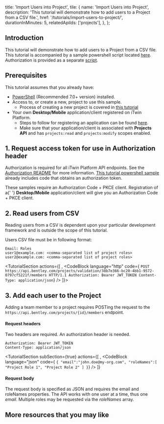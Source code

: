   title: 'Import Users into Project',
  tile: {
    name: 'Import Users into Project',
    description:
      'This tutorial will demonstrate how to add users to a Project from a CSV file.',
    href: '/tutorials/import-users-to-project/',
    durationInMinutes: 5,
    relatedApiIds: ['projects'],
  },
};

<Introduction 
  skillLevel="Basic" 
  durationInMinutes="5" >

## Introduction

This tutorial will demonstrate how to add users to a Project from a CSV file. This tutorial is accompanied by a sample powershell script located [here](https://github.com/iTwin/platform-api-samples/tree/main/Administration/Project-Import-Users). Authorization is provided as a separate [script](https://github.com/iTwin/platform-api-samples/blob/main/Authorization/New-OidcAuthCodePkceLogin.ps1).

</Introduction>

<TutorialSection>

## Prerequisites

This tutorial assumes that you already have:

- [PowerShell](https://docs.microsoft.com/en-us/powershell/scripting/overview?view=powershell-7.1) (Recommended 7.0+ version) installed.
- Access to, or create a new, project to use this sample.
  - Process of creating a new project is covered in [this tutorial](/tutorials/create-and-query-projects-guide/)
- Your own **Desktop/Mobile** application/client registered on iTwin Platform.
  - Steps to follow for registering an application can be found [here](/tutorials/register-and-modify-application/).
  - Make sure that your application/client is associated with **Projects API** and has `projects:read` and `projects:modify` scopes enabled.

</TutorialSection>

<TutorialSection>

## 1. Request access token for use in Authorization header

Authorization is required for all iTwin Platform API endpoints. See the [Authorization README](https://github.com/iTwin/platform-api-samples/tree/main/Authorization) for more information.
[This tutorial powershell sample](https://github.com/iTwin/platform-api-samples/blob/main/Administration/Project-Import-Users/Import-ProjectUsers.ps1) already includes code that obtains an authorization token.

<Alert>
  These samples require an Authorization Code + PKCE client. Registration of a{' '}
  <strong>Desktop/Mobile</strong> application/client will give you an
  Authorization Code + PKCE client.
</Alert>

</TutorialSection>

<TutorialSection>

## 2. Read users from CSV

Reading users from a CSV is dependent upon your particular development framework and is outside the scope of this tutorial.

Users CSV file must be in following format:

```CSV
Email: Roles
user1@example.com: <comma-separated list of project roles>
user2@example.com: <comma-separated list of project roles>
```

</TutorialSection>

<TutorialSection
  actions={[
    <Title>Example HTTP request</Title>,
    <CodeBlock
      language="http"
      code={
`POST https://api.bentley.com/projects/validation/38b7e366-bc20-4bb1-9572-0797cf5221f/members HTTP/1.1
Authorization: Bearer JWT_TOKEN
Content-Type: application/json`} />
  ]}>

## 3. Add each user to the Project

Adding a team member to a project requires POSTing the request to the `https://api.bentley.com/projects/{id}/members` endpoint.

#### Request headers

Two headers are required. An authorization header is needed.

```HTTP
Authorization: Bearer JWT_TOKEN
Content-Type: application/json
```

</TutorialSection>

<TutorialSection
  subSection={true}
  actions={[
    <Title>Example request body</Title>,
    <CodeBlock
      language="json"
      code={
`{
  "email":"john.doe@my-org.com",
  "roleNames":[
    "Project Role 1",
    "Project Role 2"
  ]
}`} />
  ]}
>

#### Request body

The request body is specified as JSON and requires the email and roleNames properties. The API works with one user at a time, thus one _email_. Multiple roles may be requested via the _roleNames_ array.

</TutorialSection>

<ContinueLearningSection>

## More resources that you may like

<TileList>
  <ResourceTile
    title="Administration API group"
    href="/api-groups/administration/"
    description="Manage the users, projects, and organizations that interact with your iTwin."
  />
  <ResourceTile
    title="Projects API documentation"
    href="/apis/projects/"
    description="An overview and detailed Projects API documentation."
  />
  <ResourceTile
    title="iTwin Platform API samples"
    href="https://github.com/iTwin/platform-api-samples"
    description="PowerShell samples demonstrating API endpoints."
    isExternal={true}
  />
</TileList>

</ContinueLearningSection>
